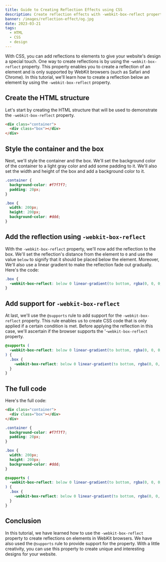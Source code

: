 ```yaml
---
title: Guide to Creating Reflection Effects using CSS
description: Create reflection effects with -webkit-box-reflect property in WebKit. This tutorial provides easy instructions and examples to enhance website's appeal.
banner: /images/reflection-effect/og.jpg
date: 2023-03-21
tags:
  - HTML
  - CSS
  - design
---
```


With CSS, you can add reflections to elements to give your website's design a special touch. One way to create reflections is by using the -`webkit-box-reflect` property. This property enables you to create a reflection of an element and is only supported by WebKit browsers (such as Safari and Chrome). In this tutorial, we'll learn how to create a reflection below an element by using the `-webkit-box-reflect` property.

## Create the HTML structure

Let's start by creating the HTML structure that will be used to demonstrate the `-webkit-box-reflect` property.

```html
<div class="container">
  <div class="box"></div>
</div>
```

## Style the container and the box

Next, we'll style the container and the box. We'll set the background color of the container to a light gray color and add some padding to it. We'll also set the width and height of the box and add a background color to it.

```css
.container {
  background-color: #f7f7f7;
  padding: 20px;
}

.box {
  width: 200px;
  height: 200px;
  background-color: #ddd;
}
```

## Add the reflection using `-webkit-box-reflect`

With the `-webkit-box-reflect` property, we'll now add the reflection to the box. We'll set the reflection's distance from the element to `0` and use the value `below` to signify that it should be placed below the element. Moreover, We'll also use a linear gradient to make the reflection fade out gradually. Here's the code:

```css
.box {
  -webkit-box-reflect: below 0 linear-gradient(to bottom, rgba(0, 0, 0, 0), rgba(0, 0, 0, 0.4));
}
```

## Add support for `-webkit-box-reflect`

At last, we'll use the `@supports` rule to add support for the `-webkit-box-reflect` property. This rule enables us to create CSS code that is only applied if a certain condition is met. Before applying the reflection in this case, we'll ascertain if the browser supports the '-`webkit-box-reflect` property.

```css
@supports (
  -webkit-box-reflect: below 0 linear-gradient(to bottom, rgba(0, 0, 0, 0), rgba(0, 0, 0, 0.4))
) {
  .box {
    -webkit-box-reflect: below 0 linear-gradient(to bottom, rgba(0, 0, 0, 0), rgba(0, 0, 0, 0.4));
  }
}
```

## The full code

Here's the full code:

```html
<div class="container">
  <div class="box"></div>
</div>
```

```css
.container {
  background-color: #f7f7f7;
  padding: 20px;
}

.box {
  width: 200px;
  height: 200px;
  background-color: #ddd;
}

@supports (
  -webkit-box-reflect: below 0 linear-gradient(to bottom, rgba(0, 0, 0, 0), rgba(0, 0, 0, 0.4))
) {
  .box {
    -webkit-box-reflect: below 0 linear-gradient(to bottom, rgba(0, 0, 0, 0), rgba(0, 0, 0, 0.4));
  }
}
```

## Conclusion

In this tutorial, we have learned how to use the `-webkit-box-reflect` property to create reflections on elements in WebKit browsers. We have also used the `@supports` rule to provide support for the property. With a little creativity, you can use this property to create unique and interesting designs for your website.
